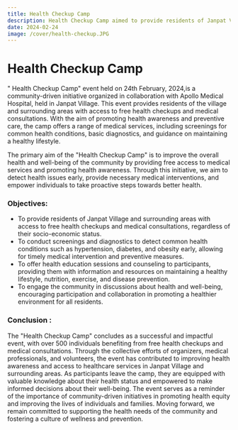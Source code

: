 ```yaml
---
title: Health Checkup Camp
description: Health Checkup Camp aimed to provide residents of Janpat Village and surrounding areas with access to free health checkups and medical consultations, regardless of their socio-economic status.
date: 2024-02-24
image: /cover/health-checkup.JPG
---
```


# Health Checkup Camp


" Health Checkup Camp" event held on 24th February, 2024,is a community-driven initiative organized in collaboration with Apollo Medical Hospital, held in Janpat Village. This event provides residents of the village and surrounding areas with access to free health checkups and medical consultations. With the aim of promoting health awareness and preventive care, the camp offers a range of medical services, including screenings for common health conditions, basic diagnostics, and guidance on maintaining a healthy lifestyle.

The primary aim of the "Health Checkup Camp" is to improve the overall health and well-being of the community by providing free access to medical services and promoting health awareness. Through this initiative, we aim to detect health issues early, provide necessary medical interventions, and empower individuals to take proactive steps towards better health.

### Objectives:
- To provide residents of Janpat Village and surrounding areas with access to free health checkups and medical consultations, regardless of their socio-economic status.
- To conduct screenings and diagnostics to detect common health conditions such as hypertension, diabetes, and obesity early, allowing for timely medical intervention and preventive measures.
- To offer health education sessions and counseling to participants, providing them with information and resources on maintaining a healthy lifestyle, nutrition, exercise, and disease prevention.
- To engage the community in discussions about health and well-being, encouraging participation and collaboration in promoting a healthier environment for all residents.

### Conclusion :
The "Health Checkup Camp" concludes as a successful and impactful event, with over 500 individuals benefiting from free health checkups and medical consultations. Through the collective efforts of organizers, medical professionals, and volunteers, the event has contributed to improving health awareness and access to healthcare services in Janpat Village and surrounding areas. As participants leave the camp, they are equipped with valuable knowledge about their health status and empowered to make informed decisions about their well-being. The event serves as a reminder of the importance of community-driven initiatives in promoting health equity and improving the lives of individuals and families. Moving forward, we remain committed to supporting the health needs of the community and fostering a culture of wellness and prevention.
